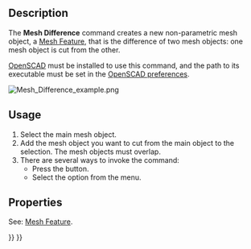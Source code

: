 <languages/>
<translate>

<!--T:9-->
{{Docnav
|[[Mesh_Intersection|Intersection]]
|[[Mesh_PolyCut|PolyCut]]
|[[Mesh_Workbench|Mesh]]
|IconL=Mesh_Intersection.svg
|IconR=Mesh_PolyCut.svg
|IconC=Workbench_Mesh.svg
}}

<!--T:1-->
{{GuiCommand
|Name=Mesh Difference
|MenuLocation=Meshes → Boolean → Difference
|Workbenches=[[Mesh_Workbench|Mesh]]
|SeeAlso=[[Mesh_Union|Mesh Union]], [[Mesh_Intersection|Mesh Intersection]]
}}

==Description== <!--T:13-->

<!--T:2-->
The '''Mesh Difference''' command creates a new non-parametric mesh object, a [[Mesh_Feature|Mesh Feature]], that is the difference of two mesh objects: one mesh object is cut from the other.

<!--T:6-->
[https://openscad.org/ OpenSCAD] must be installed to use this command, and the path to its executable must be set in the [[OpenSCAD_Preferences|OpenSCAD preferences]].

</translate>
[[Image:Mesh_Difference_example.png]]
<translate>
<!--T:7-->
{{Caption|On the left two mesh objects, on the right the mesh object that is the difference of those objects if the cube is selected as the main object}}

==Usage== <!--T:14-->

<!--T:3-->
# Select the main mesh object.
# Add the mesh object you want to cut from the main object to the selection. The mesh objects must overlap.
# There are several ways to invoke the command:
#* Press the {{Button|[[Image:Mesh_Difference.svg|16px]] [[Mesh_Difference|Difference]]}} button.
#* Select the {{MenuCommand|Meshes → Boolean → [[Image:Mesh_Difference.svg|16px]] Difference}} option from the menu.

==Properties== <!--T:15-->

<!--T:16-->
See: [[Mesh_Feature|Mesh Feature]].


<!--T:10-->
{{Docnav
|[[Mesh_Intersection|Intersection]]
|[[Mesh_PolyCut|PolyCut]]
|[[Mesh_Workbench|Mesh]]
|IconL=Mesh_Intersection.svg
|IconR=Mesh_PolyCut.svg
|IconC=Workbench_Mesh.svg
}}

</translate>
{{Mesh Tools navi{{#translation:}}}}
{{Userdocnavi{{#translation:}}}}
{{clear}}